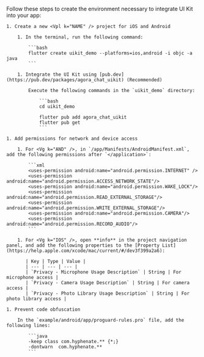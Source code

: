 <PlatformWrapper platform="flutter">

Follow these steps to create the environment necessary to integrate <Vg k="CHAT"/> UI Kit into your app:

    1. Create a new <Vpl k="NAME" /> project for iOS and Android

        1. In the terminal, run the following command:

            ```bash
            flutter create uikit_demo --platforms=ios,android -i objc -a java
            ```

        1. Integrate the UI Kit using [pub.dev](https://pub.dev/packages/agora_chat_uikit) (Recommended)

            Execute the following commands in the `uikit_demo` directory:

                ```bash
                cd uikit_demo

                flutter pub add agora_chat_uikit
                flutter pub get
                ```

    1. Add permissions for network and device access

        1. For <Vg k="AND" />, in `/app/Manifests/AndroidManifest.xml`, add the following permissions after `</application>`:

            ```xml
            <uses-permission android:name="android.permission.INTERNET" />
            <uses-permission android:name="android.permission.ACCESS_NETWORK_STATE"/>
            <uses-permission android:name="android.permission.WAKE_LOCK"/>
            <uses-permission android:name="android.permission.READ_EXTERNAL_STORAGE"/>
            <uses-permission android:name="android.permission.WRITE_EXTERNAL_STORAGE"/>
            <uses-permission android:name="android.permission.CAMERA"/>
            <uses-permission android:name="android.permission.RECORD_AUDIO"/>
            ```

        1. For <Vg k="IOS" />, open **info** in the project navigation panel, and add the following properties to the [Property List](https://help.apple.com/xcode/mac/current/#/dev3f399a2a6):

           | Key | Type | Value |
           | --- | --- | --- |
           | `Privacy - Microphone Usage Description` | String | For microphone access |
           | `Privacy - Camera Usage Description` | String | For camera access |
           | `Privacy - Photo Library Usage Description` | String | For photo library access |

    1. Prevent code obfuscation

        In the `example/android/app/proguard-rules.pro` file, add the following lines:

            ```java
            -keep class com.hyphenate.** {*;}
            -dontwarn  com.hyphenate.**
            ```

</PlatformWrapper>